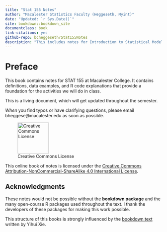 ```yaml
--- 
title: "Stat 155 Notes"
author: "Macalester Statistics Faculty (Heggeseth, Myint)"
date: "Updated: `r Sys.Date()`"
site: bookdown::bookdown_site
documentclass: book
link-citations: yes
github-repo: bcheggeseth/Stat155Notes
description: "This includes notes for Introduction to Statistical Modeling (STAT 155) at Macalester College."
---
```


# Preface {-}

This book contains notes for STAT 155 at Macalester College. It contains definitions, data examples, and R code explanations that provide a foundation for the activities we will do in class.

This is a living document, which will get updated throughout the semester.

*When* you find typos or have clarifying questions, please email bheggese@macalester.edu as soon as possible.


![Creative Commons License](Photos/by-nc-sa.png){width=100px}  

This online book of notes is licensed under the [Creative Commons Attribution-NonCommercial-ShareAlike 4.0 International License](http://creativecommons.org/licenses/by-nc-sa/4.0/).

## Acknowledgments

These notes would not be possible without the **bookdown package** and the many open-course R packages used throughout the text. I thank the developers of these packages for making this work possible. 

This structure of this books is strongly influenced by the [bookdown text](https://bookdown.org/yihui/bookdown) written by Yihui Xie.

